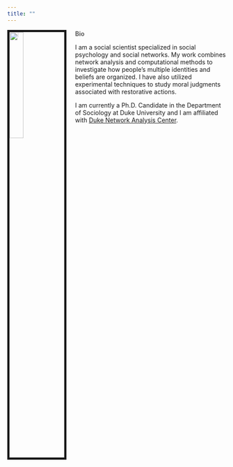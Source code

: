 ```yaml
---
title: ""
---
```


<link rel="stylesheet" href="styles.css" type="text/css">

<img src="images/MC.jpg" style="width:25%; border:5px solid; margin-right: 20px" align="left">

>**Bio**

I am a social scientist specialized in social psychology and social networks. My work combines network analysis and computational methods to investigate how people’s multiple identities and beliefs are organized. I have also utilized experimental techniques to study moral judgments associated with restorative actions. 

I am currently a Ph.D. Candidate in the Department of Sociology at Duke University and I am affiliated with [Duke Network Analysis Center](https://dnac.ssri.duke.edu/). 

